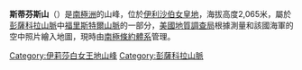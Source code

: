 {{coord|83|23|S|51|27|W|display=title}}

'''斯蒂芬斯山'''（{{lang-en|Mount Stephens}}）是[[南極洲|南極洲]]的山峰，位於[[伊利沙伯女皇地|伊利沙伯女皇地]]，海拔高度2,065米，屬於[[彭薩科拉山脈|彭薩科拉山脈]]中[[福里斯特爾山脈|福里斯特爾山脈]]的一部分，[[美國地質調查局|美國地質調查局]]根據測量和該國海軍的空中照片繪入地圖，現時由[[南極條約體系|南極條約體系]]管理。

{{DEFAULTSORT:Mount Stephens}}
[[Category:伊莉莎白女王地山峰|Category:伊莉莎白女王地山峰]]
[[Category:彭薩科拉山脈|Category:彭薩科拉山脈]]


{{QueenElizabethLand-geo-stub}}